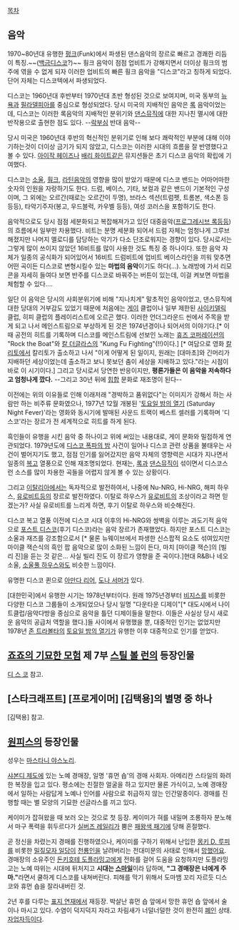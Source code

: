 [[목차]]
== 음악 ==
1970~80년대 유행한 [[펑크]](Funk)에서 파생된 댄스음악의 장르로 빠르고 경쾌한 리듬이 특징.~~([[백금디스코]]?)~~ 훵크 음악이 점점 업비트가 강해지면서 더이상 훵크의 범주에 엮을 수 없게 되자 이러한 업비트의 빠른 훵크 음악을 "디스코"라고 칭하게 되었다. 단어 자체는 디스코텍에서 파생되었다.

디스코는 1960년대 후반부터 1970년대 초반 형성된 것으로 보여지며, 미국 동부의 [[뉴욕]]과 [[필라델피아]]를 중심으로 형성되었다. 당시 미국의 지배적인 음악은 [[록]] 음악이었는데, 디스코는 이러한 록음악의 지배적인 분위기와 [[댄스뮤직]]에 대한 지나친 멸시에 대한 반작용으로 출현한 점도 있다. --[[락부심]] 반대 음악-- 

당시 미국은 1960년대 후반의 혁신적인 분위기로 인해 보다 쾌락적인 부분에 대해 이야기하는것이 더이상 금기가 되지 않았고, 디스코는 이러한 시대의 흐름을 잘 반영했다고 볼 수 있다. [[아이작 헤이즈]]나 [[배리 화이트]]같은 뮤지션들은 초기 디스코 음악의 확립에 기여했다. 

디스코는 [[소울]], [[훵크]], [[라틴음악]]의 영향을 많이 받았기 때문에 디스코 밴드는 어마어마한 숫자의 인원을 자랑하기도 한다. 드럼, 베이스, 기타, 보컬과 같은 밴드이 기본적인 구성이며, 그 외에는 오르간(때로는 오르간이 두명), 브라스 섹션(트럼펫, 트롬본, 색소폰 등등등), 타악기주자(봉고, 우드블럭, 카우벨 등등), 여성 코러스을 포함하기도 한다.

음악적으로도 당시 점점 세분화되고 복잡해져가고 있던 대중음악([[프로그레시브 록]]등등)의 흐름에서 일부만 차용했다. 비트는 분명 세분화 되어서 드럼 자체는 엄청나게 그루브해졌지만 나머지 멜로디를 담당하는 악기가 다소 단조로워지는 경향이 있다. 당시로서는 그렇게 많이 쓰이지 않았던 16비트를 많이 사용한 것도 특징 중 하나이다. 또한 음악 자체가 일종의 공식화가 되어있어서 16비트 드럼비트에 업비트 베이스라인을 끼워 맞추면 어떤 곡이든 디스코로 변형시킬수 있는 '''마법의 음악'''이기도 하다(...). 노래방에 가서 리모콘을 자세히 들여다 보면 반주를 디스코로 바꿔주는 버튼이 있는데, 이걸 켜보면 마법을 체험할 수 있다....

일단 이 음악은 당시의 사회분위기에 비해 "지나치게" 말초적인 음악이었고, 댄스뮤직에 대한 당대의 거부감도 있었기 때문에 처음에는 [[게이]] 클럽이나 일부 제한된 [[사이키델릭]] 클럽, 히피 클럽의 플레이리스트에 오르곤 했다. 이러한 언더그라운드 씬에서 주목을 받게 되고 나서 메인스트림으로 부상하게 된 것은 1974년경이나 되어서의 이야기다.[* 이 때 공전의 히트를 기록하며 디스코를 메인스트림에 선보인 노래는 [[휴즈 코퍼레이션]]의 "Rock the Boat"와 [[칼 더글라스]]의 "Kung Fu Fighting"(!!)이다.] [* 여담으로 영화 [[칼리토]]에서 칼리토가 출소하고 나서 "이게 어떻게 된 일이지, 원래는 [대마초]와 긴머리가 지배하던 세상이었는데 출소하고 보니 못보던 춤이 세상을 지배하고 있다."라는 시점이 바로 이 시기이다.] 그리고 당시로서 당연한 반응이지만, '''평론가들은 이 음악을 저속하다고 엄청나게 깠다.''' --그리고 30년 뒤에 [[힙합]] 문화로 재조명이 된다--

이전에는 위의 이유들로 인해 이래저래 "경박하고 품위없다"는 이미지가 강해서 하는 사람만 하는 비주류 문화였으나, 1977년 12월 개봉된 '[[토요일 밤의 열기]] (Saturday Night Fever)'라는 영화와 동시기에 발매된 사운드 트랙이 베스트 셀러를 기록하며 '디스코'라는 장르가 전 세계적으로 히트를 하게 된다. 

흑인들이 유행을 시킨 음악 중 하나이고 위에 써있는 내용대로, 게이 문화와 밀접하게 연관되었다.  1979년도에 [[디스코 폭파의 밤]] 사건이 일어나 디스코 관련 상품을 불태우는 사건이 벌어지기도 했고, 점점 인기를 잃어갔지만 음악 자체의 영향력은 시대가 지나면서 일종의 [[복고]] 열풍으로 인해 재조명되었다. 현재는, [[록]]과 [[댄스뮤직]]이 섞이면서 디스코스런 소스를 많이 차용한 곡들을 어렵지 않게 볼 수 있는 상황이다.

그리고 [[이탈리아]]에서는 독자적으로 발전하여서, 나중에 Nu-NRG, Hi-NRG, 해피 하우스, [[유로비트]]등의 장르로 발전하였다. 이탈로 하우스가 [[유로비트]]의 조상이라고 하면 믿겠는가? 사실 유로비트를 느리게 하면, 후기 이탈로 하우스와 비슷해진다.

디스코 복고 열풍 이전에 디스코 시대 이후의 Hi-NRG와 쌍벽을 이루는 과도기적 음악으로 [[포스트 디스코]](후기 디스코)라는 음악 장르가 존재했었다. 하지만 포스트 디스코는 소울과 재즈를 강조함으로서 [* 물론 뉴웨이브에서 파생한 신스팝적 요소도 섞여있지만 마이클 잭슨식의 흑인 팝 음악으로 많이 소화된 느낌이 든다, 마치 [마이클 잭슨]의 [빌리 진]을 듣는 것 같은... 사실 빌리 진도 이 장르가 영향을 준 곡이다.]현대 R&B나 네오소울, [[소울풀 하우스]]와도 비슷한 느낌이다.

유명한 디스코 퀸으로 [[아만다 리어]], [[도나 서머]]가 있다. 

[대한민국]에서 유행한 시기는 1978년부터이다. 원래 1975년경부터 [[비지스]]를 비롯한 다양한 디스코 그룹들이 소개되었으나 당시 일명 "다운타운 디제이"[* 대도시에서 나이트클럽/음악다방을 중심으로 음악을 틀던 디제이들을 말한다. 이들은 사실상 당시 새로운 음악의 공급처 역할을 했다.]들 사이에서 유행했을 뿐, 대중적인 인기는 없었지만 1978년 [[존 트라볼타]]의 [[토요일 밤의 열기]]가 유행한 이후 대중적으로 인기를 얻었다.
== [[죠죠의 기묘한 모험]] 제 7부 [[스틸 볼 런]]의 등장인물 ==
[[디 스 코]] 참고. 

== [스타크래프트] [프로게이머] [김택용]의 별명 중 하나 ==
[김택용] 참고.

== [[원피스(만화)|원피스]]의 등장인물 ==
성우는 [[마스타니 야스노리]].

[[샤본디 제도]]에 있는 노예 경매장, 일명 '휴먼 숍'의 경매 사회자. 아메리칸 스타일의 화려한 복장을 입고 있다. 평소에는 친절한 얼굴을 하고 있지만 물론 가식이고, 노예 경매장에서 일하는 사람답게 노예나 인어를 사람으로 취급하지 않는 인간말종이다. 경매를 진행할 때는 별 모양의 기묘한 선글라스를 끼고 있다.

케이미가 잡혀왔을 때 보러 오는 것으로 첫 등장. 케이미가 혀를 내밀며 조롱하자 분노해서 마구 폭력을 휘두르다가 [[실버즈 레일리]]가 뿜은 [[패기(원피스)|패왕색 패기]]에 당해 혼절했다.

곧 정신을 차렸는지 경매를 진행하였으나, 케이미를 구하기 위해서 난입한 [[몽키 D. 루피]]를 비롯한 [[밀짚모자 일당]]이 [[천룡인]]을 날려버리는 전대미문의 사태로 인해서 [[망했어요]]. 경매장의 소유주인 [[돈키호테 도플라밍고]]에게 전화를 걸어 도움을 요청하지만 도플라밍고는 노예 따위는 시대에 뒤처지고 '''시대는 [[스마일(원피스)|스마일]]'''이라 답하며, '''"그 경매장은 너에게 주마."'''라면서 쿨하게 디스코를 내쳐버린다. 피해를 막기 위해서 도마뱀 꼬리 자르듯 디스코와 휴먼 숍을 잘라내버린 것.

2년 후를 다루는 [[원피스(만화)/표지 연재 만화|표지 연재]]에서 재등장. 박살난 휴먼 숍 앞에서 망한 휴먼 숍 앞에서 술이나 마시고 있다. 수염이 덕지덕지 자라고 차림새가 너덜너덜한 것이 완전히 [[폐인]] 상태. [[자업자득]]이다.
